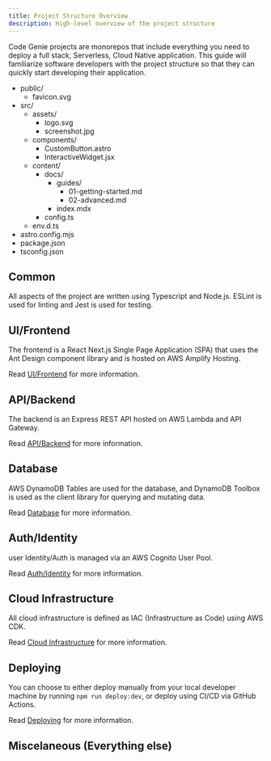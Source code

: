 ```yaml
---
title: Project Structure Overview
description: High-level overview of the project structure
---
```


Code Genie projects are monorepos that include everything you need to deploy a full stack, Serverless, Cloud Native application. This guide will familiarize software developers with the project structure so that they can quickly start developing their application.


<FileTree>

- public/
  - favicon.svg
- src/
  - assets/
    - logo.svg
    - screenshot.jpg
  - components/
    - CustomButton.astro
    - InteractiveWidget.jsx
  - content/
    - docs/
      - guides/
        - 01-getting-started.md
        - 02-advanced.md
      - index.mdx
    - config.ts
  - env.d.ts
- astro.config.mjs
- package.json
- tsconfig.json

</FileTree>

## Common

All aspects of the project are written using Typescript and Node.js. ESLint is used for linting and Jest is used for testing.

## UI/Frontend

The frontend is a React Next.js Single Page Application (SPA) that uses the Ant Design component library and is hosted on AWS Amplify Hosting.

Read [UI/Frontend](./ui-frontend.md) for more information.

## API/Backend

The backend is an Express REST API hosted on AWS Lambda and API Gateway.

Read [API/Backend](./api-backend.md) for more information.

## Database

AWS DynamoDB Tables are used for the database, and DynamoDB Toolbox is used as the client library for querying and mutating data.

Read [Database](./database.md) for more information.

## Auth/Identity

user Identity/Auth is managed via an AWS Cognito User Pool.

Read [Auth/Identity](./auth-identity.md) for more information.

## Cloud Infrastructure

All cloud infrastructure is defined as IAC (Infrastructure as Code) using AWS CDK.

Read [Cloud Infrastructure](./cloud-infrastructure.md) for more information.

## Deploying

You can choose to either deploy manually from your local developer machine by running `npm run deploy:dev`, or deploy using CI/CD via GitHub Actions.

Read [Deploying](./deploying.md) for more information.

## Miscelaneous (Everything else)
